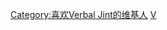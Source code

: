 {{Userbox
  |border-c = #000000
  |border-s = 1
  |id-c     = #FFFFFF
  |id-s     = 12
  |id-fc    = #000000
  |info-c   = #696969
  |info-s   = 8
  |info-fc  = #FFFFFF
  |id       = [[File:Verbal Jint - 기름같은걸 끼얹나.jpg|34px]]
  |info     = <div class="center">这个用户喜欢{{link-ko|Verbal Jint|버벌 진트|{{color|white|Verbal Jint}}}}<br />“'''I'm in my zone'''”</div>
  |nocat    = 喜欢Verbal Jint的维基人
}}<includeonly>
[[Category:喜欢Verbal Jint的维基人]]</includeonly>
<noinclude>[[Category:艺人用户框模板|V]]</noinclude>